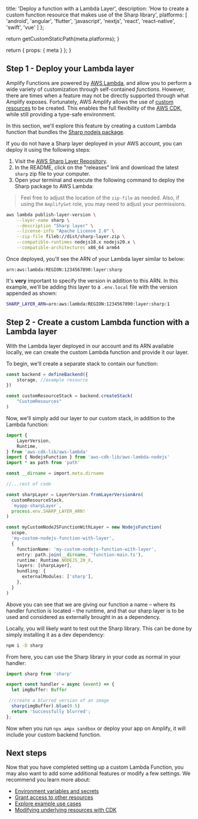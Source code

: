 
  title: 'Deploy a function with a Lambda Layer',
  description:
    'How to create a custom function resource that makes use of the Sharp library',
  platforms: [
    'android',
    'angular',
    'flutter',
    'javascript',
    'nextjs',
    'react',
    'react-native',
    'swift',
    'vue'
  ]
};

  return getCustomStaticPath(meta.platforms);
}

  return {
    props: {
      meta
    }
  };
}



## Step 1 - Deploy your Lambda layer

Amplify Functions are powered by [AWS Lambda](https://aws.amazon.com/lambda/), and allow you to perform a wide variety of customization through self-contained _functions_. However, there are times when a feature may not be directly supported through what Amplify exposes. Fortunately, AWS Amplify allows the use of [custom resources](https://docs.amplify.aws/react/build-a-backend/add-aws-services/custom-resources/) to be created. This enables the full flexibility of the [AWS CDK](https://docs.aws.amazon.com/cdk/api/v2/), while still providing a type-safe environment.

In this section, we'll explore this feature by creating a custom Lambda function that bundles the [Sharp nodejs package](https://www.npmjs.com/package/sharp).

If you do not have a Sharp layer deployed in your AWS account, you can deploy it using the following steps:

1. Visit the [AWS Sharp Layer Repository](https://github.com/Umkus/lambda-layer-sharp).
2. In the README, click on the "releases" link and download the latest `sharp` zip file to your computer.
3. Open your terminal and execute the following command to deploy the Sharp package to AWS Lambda:

> Feel free to adjust the location of the `zip-file` as needed. Also, if using the `AmplifySet` role, you may need to adjust your permissions.

```bash title="Terminal"
aws lambda publish-layer-version \
    --layer-name sharp \
    --description "Sharp layer" \
    --license-info "Apache License 2.0" \
    --zip-file fileb://dist/sharp-layer.zip \
    --compatible-runtimes nodejs18.x nodejs20.x \
    --compatible-architectures x86_64 arm64
```

Once deployed, you'll see the ARN of your Lambda layer similar to below:

```console title="Terminal"
arn:aws:lambda:REGION:1234567890:layer:sharp
```

It's **very** important to specify the version in addition to this ARN. In this example, we'll be adding this layer to a `.env.local` file with the version appended as shown:

```sh title=".env.local"
SHARP_LAYER_ARN=arn:aws:lambda:REGION:1234567890:layer:sharp:1
```

## Step 2 - Create a custom Lambda function with a Lambda layer

With the Lambda layer deployed in our account and its ARN available locally, we can create the custom Lambda function and provide it our layer.

To begin, we'll create a separate stack to contain our function:

```ts title="amplify/backend.ts"
const backend = defineBackend({
	storage, //example resource
})

const customResourceStack = backend.createStack(
	"CustomResources"
)
```

Now, we'll simply add our layer to our custom stack, in addition to the Lambda function:

```ts title="amplify/backend.ts"
import {
	LayerVersion,
	Runtime,
} from 'aws-cdk-lib/aws-lambda'
import { NodejsFunction } from 'aws-cdk-lib/aws-lambda-nodejs'
import * as path from 'path'

const __dirname = import.meta.dirname

//...rest of code

const sharpLayer = LayerVersion.fromLayerVersionArn(
  customResourceStack,
  `myapp-sharpLayer`,
  process.env.SHARP_LAYER_ARN!
)

const myCustomNodeJSFunctionWithLayer = new NodejsFunction(
  scope,
  'my-custom-nodejs-function-with-layer',
  {
    functionName: 'my-custom-nodejs-function-with-layer',
    entry: path.join(__dirname, 'function-main.ts'),
    runtime: Runtime.NODEJS_20_X,
    layers: [sharpLayer],
    bundling: {
      externalModules: ['sharp'],
    },
  }
)
```

Above you can see that we are giving our function a name – where its handler function is located – the runtime, and that our sharp layer is to be used and considered as externally brought in as a dependency.

Locally, you will likely want to test out the Sharp library. This can be done by simply installing it as a dev dependency:

```sh title="Terminal"
npm i -D sharp
```

From here, you can use the Sharp library in your code as normal in your handler:

```ts title="amplify/function-main.ts"
import sharp from 'sharp'

export const handler = async (event) => {
  let imgBuffer: Buffer

 //create a blurred version of an image
  sharp(imgBuffer).blue(0.5)
  return 'Successfully blurred';
};
```

Now when you run `npx ampx sandbox` or deploy your app on Amplify, it will include your custom backend function.

## Next steps

Now that you have completed setting up a custom Lambda Function, you may also want to add some additional features or modify a few settings. We recommend you learn more about:

- [Environment variables and secrets](/[platform]/build-a-backend/functions/environment-variables-and-secrets/)
- [Grant access to other resources](/[platform]/build-a-backend/functions/grant-access-to-other-resources/)
- [Explore example use cases](/[platform]/build-a-backend/functions/examples/)
- [Modifying underlying resources with CDK](/[platform]/build-a-backend/functions/modify-resources-with-cdk/)
